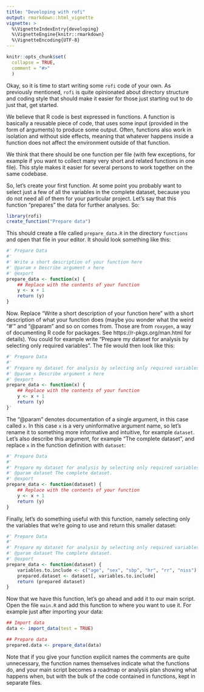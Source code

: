 ```yaml
---
title: "Developing with rofi"
output: rmarkdown::html_vignette
vignette: >
  %\VignetteIndexEntry{developing}
  %\VignetteEngine{knitr::rmarkdown}
  %\VignetteEncoding{UTF-8}
---
```


```r
knitr::opts_chunk$set(
  collapse = TRUE,
  comment = "#>"
  )
```

Okay, so it is time to start writing some `rofi` code of your own. As
previously mentioned, `rofi` is quite opinionated about directory
structure and coding style that should make it easier for those just
starting out to do just that, get started. 

We believe that R code is best expressed in functions. A function is
basically a reusable piece of code, that uses some input (provided in
the form of arguments) to produce some output. Often, functions also
work in isolation and without side effects, meaning that whatever
happens inside a function does not affect the environment outside of
that function. 

We think that there should be one function per file (with few
exceptions, for example if you want to collect many very short and
related functions in one file). This style makes it easier for several
persons to work together on the same codebase.

So, let's create your first function. At some point you probably want
to select just a few of all the variables in the complete dataset,
because you do not need all of them for your particular project. Let's
say that this function "prepares" the data for further analyses. So:

```r
library(rofi)
create_function("Prepare data")
```

This should create a file called `prepare_data.R` in the directory
`functions` and open that file in your editor. It should look
something like this:

```r
#' Prepare Data
#'
#' Write a short description of your function here 
#' @param x Describe argument x here 
#' @export 
prepare_data <- function(x) {
    ## Replace with the contents of your function
    y <- x + 1
    return (y)
}
```

Now. Replace "Write a short description of your function here" with a
short description of what your function does (maybe you wonder what
the weird "#'" and "@param" and so on comes from. Those are from
`roxygen`, a way of documenting R code for packages. See
https://r-pkgs.org/man.html for details). You could for example write
"Prepare my dataset for analysis by selecting only required
variables". The file would then look like this:

```r
#' Prepare Data
#'
#' Prepare my dataset for analysis by selecting only required variables
#' @param x Describe argument x here 
#' @export 
prepare_data <- function(x) {
    ## Replace with the contents of your function
    y <- x + 1
    return (y)
}'
```

The "@param" denotes documentation of a single argument, in this case
called `x`. In this case `x` is a very uninformative argument name, so
let's rename it to something more informative and intuitive, for
example `dataset`. Let's also describe this argument, for example "The
complete dataset", and replace `x` in the function definition with
`dataset`:

```r
#' Prepare Data
#'
#' Prepare my dataset for analysis by selecting only required variables
#' @param dataset The complete dataset.
#' @export 
prepare_data <- function(dataset) {
    ## Replace with the contents of your function
    y <- x + 1
    return (y)
}
```

Finally, let's do something useful with this function, namely
selecting only the variables that we're going to use and return this
smaller dataset:

```r
#' Prepare Data
#'
#' Prepare my dataset for analysis by selecting only required variables
#' @param dataset The complete dataset.
#' @export 
prepare_data <- function(dataset) {
    variables.to.include <- c("age", "sex", "sbp", "hr", "rr", "niss")
    prepared.dataset <- dataset[, variables.to.include]
    return (prepared dataset)
}
```

Now that we have this function, let's go ahead and add it to our main
script. Open the file `main.R` and add this function to where you want
to use it. For example just after importing your data:

```r
## Import data
data <- import_data(test = TRUE)

## Prepare data
prepared.data <- prepare_data(data)
```

Note that if you give your function explicit names the comments are
quite unnecessary, the function names themselves indicate what the
functions do, and your main script becomes a roadmap or analysis plan
showing what happens when, but with the bulk of the code contained in
functions, kept in separate files.
